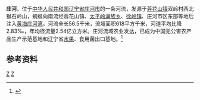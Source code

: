 '''庄河'''，位于[[中华人民共和国|中华人民共和国]][[辽宁省|辽宁省]][[庄河市|庄河市]]的一条河流，发源于[[蓉花山镇|蓉花山镇]]双岭村西北猴石岭山，蜿蜒向南流经蓉花山镇、[[太平岭满族乡|太平岭满族乡]]、[[徐岭镇|徐岭镇]]、庄河市区东部等地后注入[[黄海|黄海]][[庄河湾|庄河湾]]。河流全长56.5千米，流域面积618平方千米，河道平均比降2.83‰，年均径流量2.54亿立方米。庄河流域农业发达，已成为中国无公害农产品生产示范基地和辽宁省[[水果|水果]]、食用菌出口基地。<ref name="中国河湖大典">{{cite book zh |author=《[[中国河湖大典|中国河湖大典]]》编纂委员会 |title=《中国河湖大典·黑龙江、辽河卷》 |format=M |edition=1 |location=北京 |publisher=中国水利水电出版社 |date=2014年4月 |pages=337页 |id= ISBN 978-7-5170-1950-3}}</ref>
==参考资料==
{{reflist}}

{{China-river-stub}}
[[Category:辽宁河流|Z]]
[[Category:庄河市|Z]]
